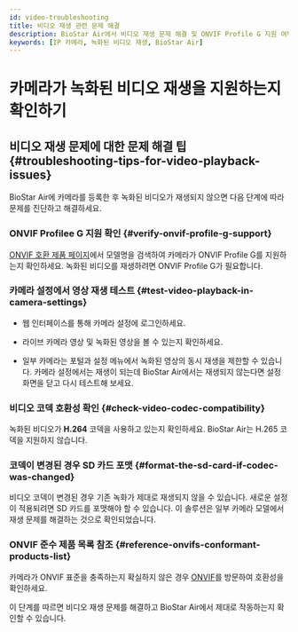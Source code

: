 ```yaml
---
id: video-troubleshooting
title: 비디오 재생 관련 문제 해결
description: BioStar Air에서 비디오 재생 문제 해결 및 ONVIF Profile G 지원 여부, 코덱 호환성, SD 카드 포맷 문제 해결 방법을 안내합니다.
keywords: [IP 카메라, 녹화된 비디오 재생, BioStar Air]
---
```


# 카메라가 녹화된 비디오 재생을 지원하는지 확인하기

## 비디오 재생 문제에 대한 문제 해결 팁 {#troubleshooting-tips-for-video-playback-issues}

BioStar Air에 카메라를 등록한 후 녹화된 비디오가 재생되지 않으면 다음 단계에 따라 문제를 진단하고 해결하세요.

### ONVIF Profilee G 지원 확인 {#verify-onvif-profile-g-support}

[ONVIF 호환 제품 페이지](https://www.onvif.org)에서 모델명을 검색하여 카메라가 ONVIF Profile G를 지원하는지 확인하세요. 녹화된 비디오를 재생하려면 ONVIF Profile G가 필요합니다.

### 카메라 설정에서 영상 재생 테스트 {#test-video-playback-in-camera-settings}

* 웹 인터페이스를 통해 카메라 설정에 로그인하세요.

* 라이브 카메라 영상 및 녹화된 영상을 볼 수 있는지 확인하세요.

* 일부 카메라는 포털과 설정 메뉴에서 녹화된 영상의 동시 재생을 제한할 수 있습니다. 카메라 설정에서는 재생이 되는데 BioStar Air에서는 재생되지 않는다면 설정 화면을 닫고 다시 테스트해 보세요.

### 비디오 코덱 호환성 확인 {#check-video-codec-compatibility}

녹화된 비디오가 **H.264** 코덱을 사용하고 있는지 확인하세요. BioStar Air는 H.265 코덱을 지원하지 않습니다.

### 코덱이 변경된 경우 SD 카드 포맷 {#format-the-sd-card-if-codec-was-changed}

비디오 코덱이 변경된 경우 기존 녹화가 제대로 재생되지 않을 수 있습니다. 새로운 설정이 적용되려면 SD 카드를 포맷해야 할 수 있습니다. 이 솔루션은 일부 카메라 모델에서 재생 문제를 해결하는 것으로 확인되었습니다.

### ONVIF 준수 제품 목록 참조 {#reference-onvifs-conformant-products-list}

카메라가 ONVIF 표준을 충족하는지 확실하지 않은 경우 [ONVIF](https://www.onvif.org)를 방문하여 호환성을 확인하세요.

이 단계를 따르면 비디오 재생 문제를 해결하고 BioStar Air에서 제대로 작동하는지 확인할 수 있습니다.